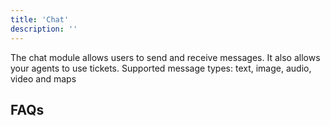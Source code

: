 ```yaml
---
title: 'Chat'
description: ''
---
```


The chat module allows users to send and receive messages. It also allows your agents to use tickets.
Supported message types: text, image, audio, video and maps

## FAQs

